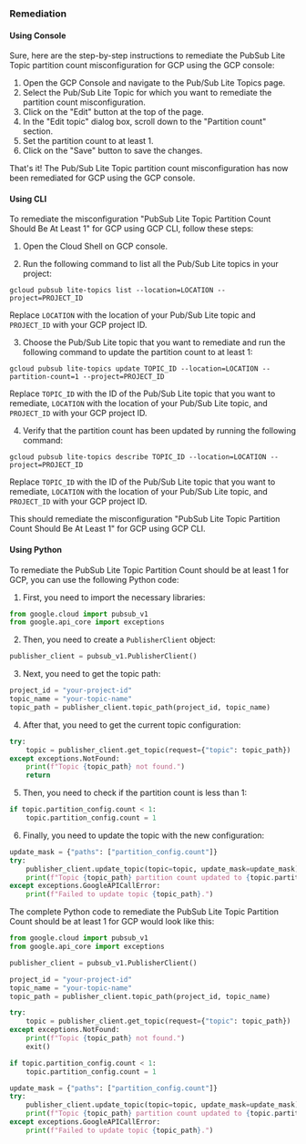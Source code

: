 ### Remediation

#### Using Console

Sure, here are the step-by-step instructions to remediate the PubSub Lite Topic partition count misconfiguration for GCP using the GCP console:

1. Open the GCP Console and navigate to the Pub/Sub Lite Topics page.
2. Select the Pub/Sub Lite Topic for which you want to remediate the partition count misconfiguration.
3. Click on the "Edit" button at the top of the page.
4. In the "Edit topic" dialog box, scroll down to the "Partition count" section.
5. Set the partition count to at least 1.
6. Click on the "Save" button to save the changes.

That's it! The Pub/Sub Lite Topic partition count misconfiguration has now been remediated for GCP using the GCP console.

#### Using CLI

To remediate the misconfiguration "PubSub Lite Topic Partition Count Should Be At Least 1" for GCP using GCP CLI, follow these steps:

1. Open the Cloud Shell on GCP console.

2. Run the following command to list all the Pub/Sub Lite topics in your project:

```
gcloud pubsub lite-topics list --location=LOCATION --project=PROJECT_ID
```

Replace `LOCATION` with the location of your Pub/Sub Lite topic and `PROJECT_ID` with your GCP project ID.

3. Choose the Pub/Sub Lite topic that you want to remediate and run the following command to update the partition count to at least 1:

```
gcloud pubsub lite-topics update TOPIC_ID --location=LOCATION --partition-count=1 --project=PROJECT_ID
```

Replace `TOPIC_ID` with the ID of the Pub/Sub Lite topic that you want to remediate, `LOCATION` with the location of your Pub/Sub Lite topic, and `PROJECT_ID` with your GCP project ID.

4. Verify that the partition count has been updated by running the following command:

```
gcloud pubsub lite-topics describe TOPIC_ID --location=LOCATION --project=PROJECT_ID
```

Replace `TOPIC_ID` with the ID of the Pub/Sub Lite topic that you want to remediate, `LOCATION` with the location of your Pub/Sub Lite topic, and `PROJECT_ID` with your GCP project ID.

This should remediate the misconfiguration "PubSub Lite Topic Partition Count Should Be At Least 1" for GCP using GCP CLI.

#### Using Python

To remediate the PubSub Lite Topic Partition Count should be at least 1 for GCP, you can use the following Python code:

1. First, you need to import the necessary libraries:

```python
from google.cloud import pubsub_v1
from google.api_core import exceptions
```

2. Then, you need to create a `PublisherClient` object:

```python
publisher_client = pubsub_v1.PublisherClient()
```

3. Next, you need to get the topic path:

```python
project_id = "your-project-id"
topic_name = "your-topic-name"
topic_path = publisher_client.topic_path(project_id, topic_name)
```

4. After that, you need to get the current topic configuration:

```python
try:
    topic = publisher_client.get_topic(request={"topic": topic_path})
except exceptions.NotFound:
    print(f"Topic {topic_path} not found.")
    return
```

5. Then, you need to check if the partition count is less than 1:

```python
if topic.partition_config.count < 1:
    topic.partition_config.count = 1
```

6. Finally, you need to update the topic with the new configuration:

```python
update_mask = {"paths": ["partition_config.count"]}
try:
    publisher_client.update_topic(topic=topic, update_mask=update_mask)
    print(f"Topic {topic_path} partition count updated to {topic.partition_config.count}.")
except exceptions.GoogleAPICallError:
    print(f"Failed to update topic {topic_path}.")
```

The complete Python code to remediate the PubSub Lite Topic Partition Count should be at least 1 for GCP would look like this:

```python
from google.cloud import pubsub_v1
from google.api_core import exceptions

publisher_client = pubsub_v1.PublisherClient()

project_id = "your-project-id"
topic_name = "your-topic-name"
topic_path = publisher_client.topic_path(project_id, topic_name)

try:
    topic = publisher_client.get_topic(request={"topic": topic_path})
except exceptions.NotFound:
    print(f"Topic {topic_path} not found.")
    exit()

if topic.partition_config.count < 1:
    topic.partition_config.count = 1

update_mask = {"paths": ["partition_config.count"]}
try:
    publisher_client.update_topic(topic=topic, update_mask=update_mask)
    print(f"Topic {topic_path} partition count updated to {topic.partition_config.count}.")
except exceptions.GoogleAPICallError:
    print(f"Failed to update topic {topic_path}.")
```

